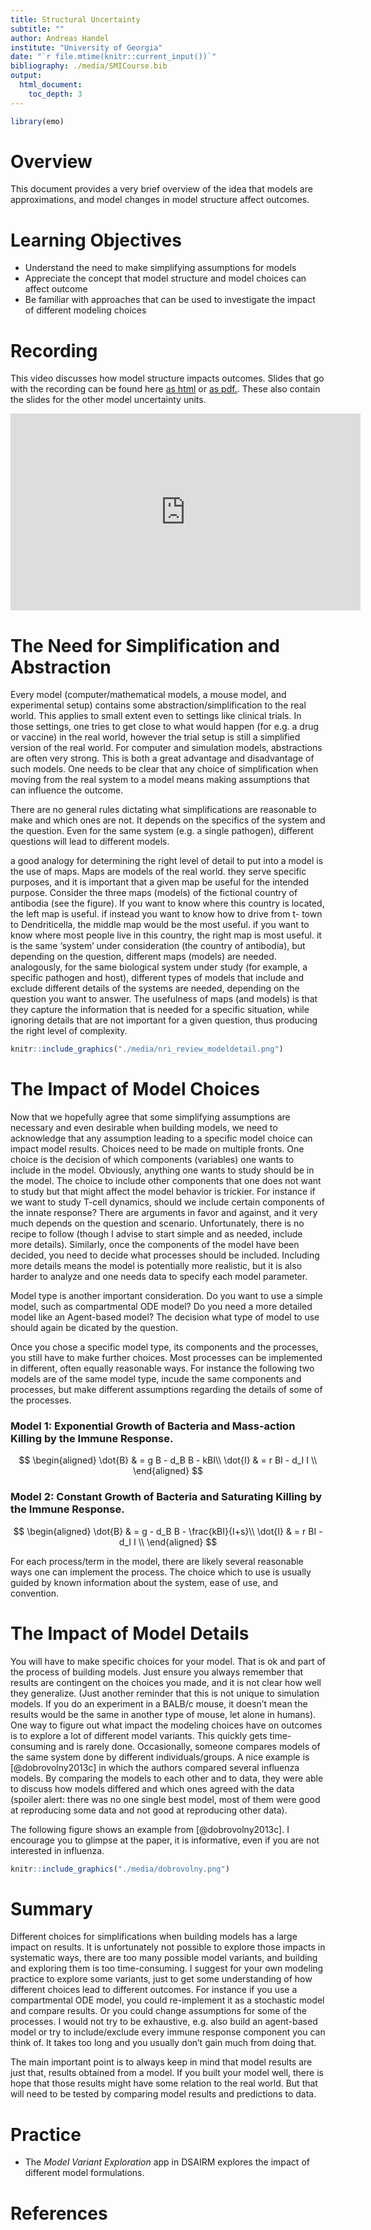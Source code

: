 ---
title: Structural Uncertainty
subtitle: ""
author: Andreas Handel
institute: "University of Georgia"
date: "`r file.mtime(knitr::current_input())`"
bibliography: ./media/SMICourse.bib
output: 
  html_document:
    toc_depth: 3
---

```{r, echo = FALSE}
library(emo)
```


# Overview
This document provides a very brief overview of the idea that models are approximations, and model changes in model structure affect outcomes.

# Learning Objectives
* Understand the need to make simplifying assumptions for models
* Appreciate the concept that model structure and model choices can affect outcome
* Be familiar with approaches that can be used to investigate the impact of different modeling choices


# Recording
This video discusses how model structure impacts outcomes. Slides that go with the recording can be found here [as html](./slides/Uncertainty_in_Models_Slides.html) or [as pdf.](./slides/Uncertainty_in_Models_Slides.pdf). These also contain the slides for the other model uncertainty units.

<p>
<iframe width="560" height="315" src="https://www.youtube.com/embed/RW-ZgTVT1fE" frameborder="0" allow="accelerometer; autoplay; encrypted-media; gyroscope; picture-in-picture" allowfullscreen></iframe>
</p>




# The Need for Simplification and Abstraction

Every model (computer/mathematical models, a mouse model, and experimental setup) contains some abstraction/simplification to the real world. This applies to small extent even to settings like clinical trials. In those settings, one tries to get close to what would happen (for e.g. a drug or vaccine) in the real world, however the trial setup is still a simplified version of the real world. For computer and simulation models, abstractions are often very strong. This is both a great advantage and disadvantage of such models. One needs to be clear that any choice of simplification when moving from the real system to a model means making assumptions that can influence the outcome.

There are no general rules dictating what simplifications are reasonable to make and which ones are not. It depends on the specifics of the system and the question. Even for the same system (e.g. a single pathogen), different questions will lead to different models.

a good analogy for determining the right level of detail to put into a model is the use of maps. Maps are models of the real world. they serve specific purposes, and it is important that a given map be useful for the intended purpose. Consider the three maps (models) of the fictional country of antibodia (see the figure). If you want to know where this country is located, the left map is useful. if instead you want to know how to drive from t- town to Dendriticella, the middle map would be the most useful. if you want to know where most people live in this country, the right map is most useful. it is the same ‘system’ under consideration (the country of antibodia), but depending on the question, different maps (models) are needed. analogously, for the same biological system under study (for example, a specific pathogen and host), different types of models that include and exclude different details of the systems are needed, depending on the question you want to answer. The usefulness of maps (and models) is that they capture the information that is needed for a specific situation, while ignoring details that are not important for a given question, thus producing the right level of complexity.


```{r mapfigure, echo=FALSE, fig.cap="", out.width="80%", fig.align='center'}
knitr::include_graphics("./media/nri_review_modeldetail.png")
```

# The Impact of Model Choices

Now that we hopefully agree that some simplifying assumptions are necessary and even desirable when building models, we need to acknowledge that any assumption leading to a specific model choice can impact model results. Choices need to be made on multiple fronts. One choice is the decision of which components (variables) one wants to include in the model. Obviously, anything one wants to study should be in the model. The choice to include other components that one does not want to study but that might affect the model behavior is trickier. For instance if we want to study T-cell dynamics, should we include certain components of the innate response? There are arguments in favor and against, and it very much depends on the question and scenario. Unfortunately, there is no recipe to follow (though I advise to start simple and as needed, include more details). Similarly, once the components of the model have been decided, you need to decide what processes should be included. Including more details means the model is potentially more realistic, but it is also harder to analyze and one needs data to specify each model parameter.

Model type is another important consideration. Do you want to use a simple model, such as compartmental ODE model? Do you need a more detailed model like an Agent-based model? The decision what type of model to use should again be dicated by the question.

Once you chose a specific model type, its components and the processes, you still have to make further choices. Most processes can be implemented in different, often equally reasonable ways. 
For instance the following two models are of the same model type, incude the same components and processes, but make different assumptions regarding the details of some of the processes.


### Model 1: Exponential Growth of Bacteria and Mass-action Killing by the Immune Response.

$$
\begin{aligned}
\dot{B} & = g B - d_B B - kBI\\
\dot{I} & = r BI - d_I I \\
\end{aligned}
$$


### Model 2: Constant Growth of Bacteria and Saturating Killing by the Immune Response.

$$
\begin{aligned}
\dot{B} & = g  - d_B B - \frac{kBI}{I+s}\\
\dot{I} & = r BI - d_I I \\
\end{aligned}
$$


For each process/term in the model, there are likely several reasonable ways one can implement the process. The choice which to use is usually guided by known information about the system, ease of use, and convention. 



# The Impact of Model Details

You will have to make specific choices for your model. That is ok and part of the process of building models. Just ensure you always remember that results are contingent on the choices you made, and it is not clear how well they generalize. (Just another reminder that this is not unique to simulation models. If you do an experiment in a BALB/c mouse, it doesn't mean the results would be the same in another type of mouse, let alone in humans). One way to figure out what impact the modeling choices have on outcomes is to explore a lot of different model variants. This quickly gets time-consuming and is rarely done. Occasionally, someone compares models of the same system done by different individuals/groups. A nice example is [@dobrovolny2013c] in which the authors compared several influenza models. By comparing the models to each other and to data, they were able to discuss how models differed and which ones agreed with the data (spoiler alert: there was no one single best model, most of them were good at reproducing some data and not good at reproducing other data).

The following figure shows an example from [@dobrovolny2013c]. I encourage you to glimpse at the paper, it is informative, even if you are not interested in influenza.

```{r dobrovolny, echo=FALSE, fig.cap='Top: models, bottom: data', out.width = '90%', fig.align='center'}
knitr::include_graphics("./media/dobrovolny.png")
```


# Summary

Different choices for simplifications when building models has a large impact on results. It is unfortunately not possible to explore those impacts in systematic ways, there are too many possible model variants, and building and exploring them is too time-consuming. I suggest for your own modeling practice to explore some variants, just to get some understanding of how different choices lead to different outcomes. For instance if you use a compartmental ODE model, you could re-implement it as a stochastic model and compare results. Or you could change assumptions for some of the processes. I would not try to be exhaustive, e.g. also build an agent-based model or try to include/exclude every immune response component you can think of. It takes too long and you usually don't gain much from doing that.

The main important point is to always keep in mind that model results are just that, results obtained from a model. If you built your model well, there is hope that those results might have some relation to the real world. But that will need to be tested by comparing model results and predictions to data. 


# Practice

* The _Model Variant Exploration_ app in DSAIRM explores the impact of different model formulations.


# References



